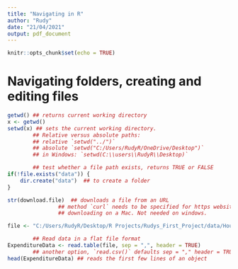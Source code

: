 ```yaml
---
title: "Navigating in R"
author: "Rudy"
date: "21/04/2021"
output: pdf_document
---
```


```r
knitr::opts_chunk$set(echo = TRUE)
```

# Navigating folders, creating and editing files

```r
getwd() ## returns current working directory
x <- getwd()
setwd(x) ## sets the current working directory.
        ## Relative versus absolute paths:  
        ## relative `setwd("../")`  
        ## absolute `setwd("C:/Users/RudyR/OneDrive/Desktop")`  
        ## in Windows: `setwd(C:\\users\\RudyR\\Desktop)` 

        ## test whether a file path exists, returns TRUE or FALSE
if(!file.exists("data")) {
    dir.create("data")  ## to create a folder
}

str(download.file)  ## downloads a file from an URL
                ## method `curl` needs to be specified for https websites when 
                ## downloading on a Mac. Not needed on windows.

file <- "C:/Users/RudyR/Desktop/R Projects/Rudys_First_Project/data/HouseholdExpenditure2019.csv"

        ## Read data in a flat file format
ExpenditureData <- read.table(file, sep = ",", header = TRUE)
        ## another option, `read.csv()` defaults sep = "," header = TRUE
head(ExpenditureData) ## reads the first few lines of an object

```

